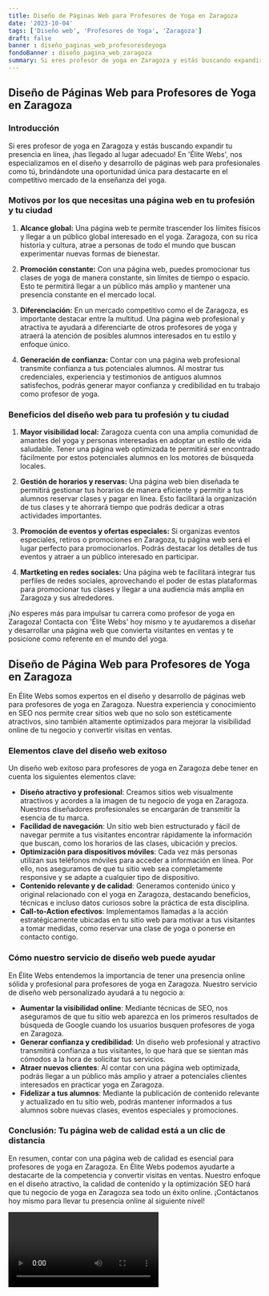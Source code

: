 ```yaml
---
title: Diseño de Páginas Web para Profesores de Yoga en Zaragoza
date: '2023-10-04'
tags: ['Diseño web', 'Profesores de Yoga', 'Zaragoza']
draft: false
banner : diseño_paginas_web_profesoresdeyoga
fondoBanner : diseño_pagina_web_zaragoza
summary: Si eres profesor de yoga en Zaragoza y estás buscando expandir tu presencia en línea, ¡has llegado al lugar adecuado! En 'Élite Webs', nos especializamos en el diseño y desarrollo de páginas web para profesionales como tú, brindándote una oportunidad única para destacarte en el competitivo mercado de la enseñanza del yoga.
---
```


## Diseño de Páginas Web para Profesores de Yoga en Zaragoza

### Introducción

Si eres profesor de yoga en Zaragoza y estás buscando expandir tu presencia en línea, ¡has llegado al lugar adecuado! En 'Élite Webs', nos especializamos en el diseño y desarrollo de páginas web para profesionales como tú, brindándote una oportunidad única para destacarte en el competitivo mercado de la enseñanza del yoga.

### Motivos por los que necesitas una página web en tu profesión y tu ciudad

1. **Alcance global:** Una página web te permite trascender los límites físicos y llegar a un público global interesado en el yoga. Zaragoza, con su rica historia y cultura, atrae a personas de todo el mundo que buscan experimentar nuevas formas de bienestar.

2. **Promoción constante:** Con una página web, puedes promocionar tus clases de yoga de manera constante, sin límites de tiempo o espacio. Esto te permitirá llegar a un público más amplio y mantener una presencia constante en el mercado local.

3. **Diferenciación:** En un mercado competitivo como el de Zaragoza, es importante destacar entre la multitud. Una página web profesional y atractiva te ayudará a diferenciarte de otros profesores de yoga y atraerá la atención de posibles alumnos interesados en tu estilo y enfoque único.

4. **Generación de confianza:** Contar con una página web profesional transmite confianza a tus potenciales alumnos. Al mostrar tus credenciales, experiencia y testimonios de antiguos alumnos satisfechos, podrás generar mayor confianza y credibilidad en tu trabajo como profesor de yoga.

### Beneficios del diseño web para tu profesión y tu ciudad

1. **Mayor visibilidad local:** Zaragoza cuenta con una amplia comunidad de amantes del yoga y personas interesadas en adoptar un estilo de vida saludable. Tener una página web optimizada te permitirá ser encontrado fácilmente por estos potenciales alumnos en los motores de búsqueda locales.

2. **Gestión de horarios y reservas:** Una página web bien diseñada te permitirá gestionar tus horarios de manera eficiente y permitir a tus alumnos reservar clases y pagar en línea. Esto facilitará la organización de tus clases y te ahorrará tiempo que podrás dedicar a otras actividades importantes.

3. **Promoción de eventos y ofertas especiales:** Si organizas eventos especiales, retiros o promociones en Zaragoza, tu página web será el lugar perfecto para promocionarlos. Podrás destacar los detalles de tus eventos y atraer a un público interesado en participar.

4. **Martketing en redes sociales:** Una página web te facilitará integrar tus perfiles de redes sociales, aprovechando el poder de estas plataformas para promocionar tus clases y llegar a una audiencia más amplia en Zaragoza y sus alrededores.

¡No esperes más para impulsar tu carrera como profesor de yoga en Zaragoza! Contacta con 'Élite Webs' hoy mismo y te ayudaremos a diseñar y desarrollar una página web que convierta visitantes en ventas y te posicione como referente en el mundo del yoga.

<GifSeo />

<Cta />

## Diseño de Página Web para Profesores de Yoga en Zaragoza

En Élite Webs somos expertos en el diseño y desarrollo de páginas web para profesores de yoga en Zaragoza. Nuestra experiencia y conocimiento en SEO nos permite crear sitios web que no solo son estéticamente atractivos, sino también altamente optimizados para mejorar la visibilidad online de tu negocio y convertir visitas en ventas.

### Elementos clave del diseño web exitoso

Un diseño web exitoso para profesores de yoga en Zaragoza debe tener en cuenta los siguientes elementos clave:

- **Diseño atractivo y profesional**: Creamos sitios web visualmente atractivos y acordes a la imagen de tu negocio de yoga en Zaragoza. Nuestros diseñadores profesionales se encargarán de transmitir la esencia de tu marca.
- **Facilidad de navegación**: Un sitio web bien estructurado y fácil de navegar permite a tus visitantes encontrar rápidamente la información que buscan, como los horarios de las clases, ubicación y precios.
- **Optimización para dispositivos móviles**: Cada vez más personas utilizan sus teléfonos móviles para acceder a información en línea. Por ello, nos aseguramos de que tu sitio web sea completamente responsive y se adapte a cualquier tipo de dispositivo.
- **Contenido relevante y de calidad**: Generamos contenido único y original relacionado con el yoga en Zaragoza, destacando beneficios, técnicas e incluso datos curiosos sobre la práctica de esta disciplina.
- **Call-to-Action efectivos**: Implementamos llamadas a la acción estratégicamente ubicadas en tu sitio web para motivar a tus visitantes a tomar medidas, como reservar una clase de yoga o ponerse en contacto contigo.

### Cómo nuestro servicio de diseño web puede ayudar

En Élite Webs entendemos la importancia de tener una presencia online sólida y profesional para profesores de yoga en Zaragoza. Nuestro servicio de diseño web personalizado ayudará a tu negocio a:

- **Aumentar la visibilidad online**: Mediante técnicas de SEO, nos aseguramos de que tu sitio web aparezca en los primeros resultados de búsqueda de Google cuando los usuarios busquen profesores de yoga en Zaragoza.
- **Generar confianza y credibilidad**: Un diseño web profesional y atractivo transmitirá confianza a tus visitantes, lo que hará que se sientan más cómodos a la hora de solicitar tus servicios.
- **Atraer nuevos clientes**: Al contar con una página web optimizada, podrás llegar a un público más amplio y atraer a potenciales clientes interesados en practicar yoga en Zaragoza.
- **Fidelizar a tus alumnos**: Mediante la publicación de contenido relevante y actualizado en tu sitio web, podrás mantener informados a tus alumnos sobre nuevas clases, eventos especiales y promociones.

### Conclusión: Tu página web de calidad está a un clic de distancia

En resumen, contar con una página web de calidad es esencial para profesores de yoga en Zaragoza. En Élite Webs podemos ayudarte a destacarte de la competencia y convertir visitas en ventas. Nuestro enfoque en el diseño atractivo, la calidad de contenido y la optimización SEO hará que tu negocio de yoga en Zaragoza sea todo un éxito online. ¡Contáctanos hoy mismo para llevar tu presencia online al siguiente nivel!

<Video />

<CtaBot job='Profesores de Yoga' city='Zaragoza'/>

<Gmaps query='Zaragoza+españa+maps' />